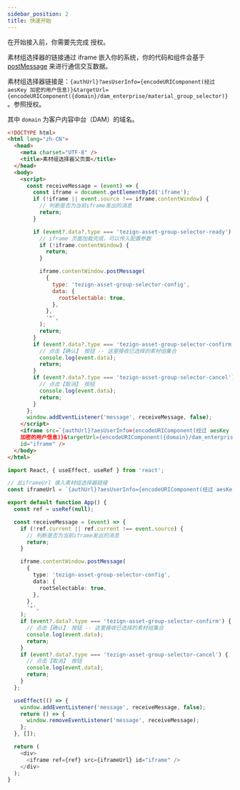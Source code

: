 ```yaml
---
sidebar_position: 2
title: 快速开始
---
```



在开始接入前，你需要先完成 <Link to="/docs/frontend/common/authorize">授权</Link>。

素材组选择器的链接通过 iframe 嵌入你的系统，你的代码和组件会基于 [postMessage](https://developer.mozilla.org/en-US/docs/Web/API/Window/postMessage) 来进行通信交互数据。

素材组选择器链接是：`{authUrl}?aesUserInfo={encodeURIComponent(经过 aesKey 加密的用户信息)}&targetUrl={encodeURIComponent({domain}/dam_enterprise/material_group_selector)}`。参照<Link to="/docs/frontend/common/authorize">授权</Link>。

其中 `domain` 为客户内容中台（DAM）的域名。


<Tabs>
  <TabItem value="vanilla" label="原生" default>

```html
<!DOCTYPE html>
<html lang="zh-CN">
  <head>
    <meta charset="UTF-8" />
    <title>素材组选择器父页面</title>
  </head>
  <body>
    <script>
      const receiveMessage = (event) => {
        const iframe = document.getElementById('iframe');
        if (!iframe || event.source !== iframe.contentWindow) {
          // 判断是否为当前iframe发出的消息
          return;
        }

        if (event?.data?.type === 'tezign-asset-group-selector-ready') {
          // iframe 页面加载完成，可以传入配置参数
          if (!iframe.contentWindow) {
            return;
          }

          iframe.contentWindow.postMessage(
            {
              type: 'tezign-asset-group-selector-config',
              data: {
                rootSelectable: true,
              },
            },
            '*',
          );
          return;
        }
        if (event?.data?.type === 'tezign-asset-group-selector-confirm') {
          // 点击【确认】 按钮 -- 这里接收已选择的素材组集合
          console.log(event.data);
          return;
        }
        if (event?.data?.type === 'tezign-asset-group-selector-cancel') {
          // 点击【取消】 按钮
          console.log(event.data);
          return;
        }
      };
      window.addEventListener('message', receiveMessage, false);
    </script>
    <iframe src=`{authUrl}?aesUserInfo={encodeURIComponent(经过 aesKey
    加密的用户信息)}&targetUrl={encodeURIComponent({domain}/dam_enterprise/material_group_selector)}`
    id="iframe" />
  </body>
</html>
```

  </TabItem>

  <TabItem value="reactjs" label="React">

```typescript jsx
import React, { useEffect, useRef } from 'react';

// 此iframeUrl 填入素材组选择器链接
const iframeUrl = `{authUrl}?aesUserInfo={encodeURIComponent(经过 aesKey 加密的用户信息)}&targetUrl={encodeURIComponent({domain}/dam_enterprise/material_group_selector)}`;

export default function App() {
  const ref = useRef(null);

  const receiveMessage = (event) => {
    if (!ref.current || ref.current !== event.source) {
      // 判断是否为当前iframe发出的消息
      return;
    }

    iframe.contentWindow.postMessage(
      {
        type: 'tezign-asset-group-selector-config',
        data: {
          rootSelectable: true,
        },
      },
      '*',
    );
    if (event?.data?.type === 'tezign-asset-group-selector-confirm') {
      // 点击【确认】 按钮 -- 这里接收已选择的素材组集合
      console.log(event.data);
      return;
    }
    if (event?.data?.type === 'tezign-asset-group-selector-cancel') {
      // 点击【取消】 按钮
      console.log(event.data);
      return;
    }
  };

  useEffect(() => {
    window.addEventListener('message', receiveMessage, false);
    return () => {
      window.removeEventListener('message', receiveMessage);
    };
  }, []);

  return (
    <div>
      <iframe ref={ref} src={iframeUrl} id="iframe" />
    </div>
  );
}
```

  </TabItem>

</Tabs>
